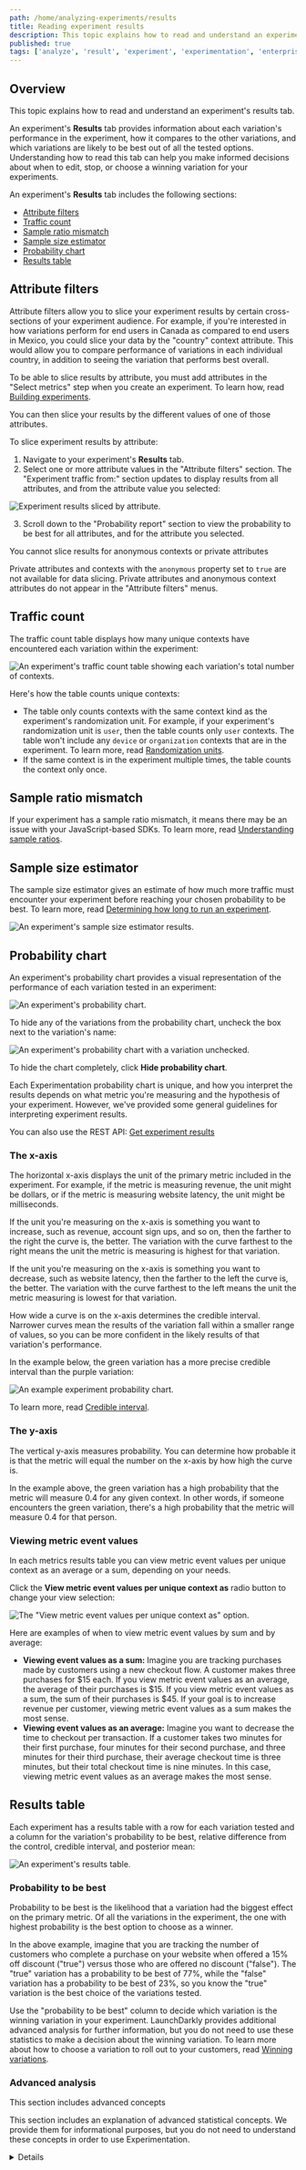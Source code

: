 ```yaml
---
path: /home/analyzing-experiments/results
title: Reading experiment results
description: This topic explains how to read and understand an experiment's results tab.
published: true
tags: ['analyze', 'result', 'experiment', 'experimentation', 'enterprise']
---
```


## Overview

This topic explains how to read and understand an experiment's results tab.

An experiment's **Results** tab provides information about each variation's performance in the experiment, how it compares to the other variations, and which variations are likely to be best out of all the tested options. Understanding how to read this tab can help you make informed decisions about when to edit, stop, or choose a winning variation for your experiments.

An experiment's **Results** tab includes the following sections:

- [Attribute filters](#attribute-filters)
- [Traffic count](#traffic-count)
- [Sample ratio mismatch](#sample-ratio-mismatch)
- [Sample size estimator](#sample-size-estimator)
- [Probability chart](#probability-chart)
- [Results table](#results-table)

## Attribute filters

Attribute filters allow you to slice your experiment results by certain cross-sections of your experiment audience. For example, if you're interested in how variations perform for end users in Canada as compared to end users in Mexico, you could slice your data by the "country" context attribute. This would allow you to compare performance of variations in each individual country, in addition to seeing the variation that performs best overall.

To be able to slice results by attribute, you must add attributes in the "Select metrics" step when you create an experiment. To learn how, read [Building experiments](/home/creating-experiments#building-experiments).

You can then slice your results by the different values of one of those attributes. 

To slice experiment results by attribute:

1. Navigate to your experiment's **Results** tab.
2. Select one or more attribute values in the "Attribute filters" section. The "Experiment traffic from:" section updates to display results from all attributes, and from the attribute value you selected:

![Experiment results sliced by attribute.](experiment-results-by-attribute.png)

3. Scroll down to the "Probability report" section to view the probability to be best for all attributes, and for the attribute you selected.

<Callout intent="info">
<CalloutTitle>You cannot slice results for anonymous contexts or private attributes</CalloutTitle>
<CalloutDescription>

Private attributes and contexts with the <code>anonymous</code> property set to <code>true</code> are not available for data slicing. Private attributes and anonymous context attributes do not appear in the "Attribute filters" menus.

</CalloutDescription>
</Callout>

## Traffic count

The traffic count table displays how many unique contexts have encountered each variation within the experiment:

![An experiment's traffic count table showing each variation's total number of contexts.](experiment-traffic-count.png)

Here's how the table counts unique contexts:

- The table only counts contexts with the same context kind as the experiment's randomization unit. For example, if your experiment's randomization unit is `user`, then the table counts only `user` contexts. The table won't include any `device` or `organization` contexts that are in the experiment. To learn more, read [Randomization units](/home/creating-experiments/allocation#randomization-units).
- If the same context is in the experiment multiple times, the table counts the context only once.

## Sample ratio mismatch

If your experiment has a sample ratio mismatch, it means there may be an issue with your JavaScript-based SDKs. To learn more, read [Understanding sample ratios](/home/analyzing-experiments/sample-ratios).

## Sample size estimator

The sample size estimator gives an estimate of how much more traffic must encounter your experiment before reaching your chosen probability to be best. To learn more, read [Determining how long to run an experiment](/home/analyzing-experiments#determining-how-long-to-run-an-experiment).

![An experiment's sample size estimator results.](experiment-sample-size-estimator.png)

## Probability chart

An experiment's probability chart provides a visual representation of the performance of each variation tested in an experiment:

![An experiment's probability chart.](experiment-probability-chart.png)

To hide any of the variations from the probability chart, uncheck the box next to the variation's name:

![An experiment's probability chart with a variation unchecked.](experiment-probability-chart-unchecked-callout.png)

To hide the chart completely, click **Hide probability chart**.

Each Experimentation probability chart is unique, and how you interpret the results depends on what metric you're measuring and the hypothesis of your experiment. However, we've provided some general guidelines for interpreting experiment results.

<LearnMore>

You can also use the REST API: [Get experiment results](https://apidocs.launchdarkly.com/tag/Experiments-(beta)#operation/getExperimentResults)

</LearnMore>

### The x-axis

The horizontal x-axis displays the unit of the primary metric included in the experiment. For example, if the metric is measuring revenue, the unit might be dollars, or if the metric is measuring website latency, the unit might be milliseconds.

If the unit you're measuring on the x-axis is something you want to increase, such as revenue, account sign ups, and so on, then the farther to the right the curve is, the better. The variation with the curve farthest to the right means the unit the metric is measuring is highest for that variation.

If the unit you're measuring on the x-axis is something you want to decrease, such as website latency, then the farther to the left the curve is, the better. The variation with the curve farthest to the left means the unit the metric measuring is lowest for that variation.

How wide a curve is on the x-axis determines the credible interval. Narrower curves mean the results of the variation fall within a smaller range of values, so you can be more confident in the likely results of that variation's performance.

In the example below, the green variation has a more precise credible interval than the purple variation:

![An example experiment probability chart.](experiment-probability-chart-example.png)

To learn more, read [Credible interval](#credible-interval).

### The y-axis

The vertical y-axis measures probability. You can determine how probable it is that the metric will equal the number on the x-axis by how high the curve is. 

In the example above, the green variation has a high probability that the metric will measure 0.4 for any given context. In other words, if someone encounters the green variation, there's a high probability that the metric will measure 0.4 for that person.

### Viewing metric event values

In each metrics results table you can view metric event values per unique context as an average or a sum, depending on your needs.

Click the **View metric event values per unique context as** radio button to change your view selection:

![The "View metric event values per unique context as" option.](experiment-probability-chart-view-values-callout.png)

Here are examples of when to view metric event values by sum and by average:

- **Viewing event values as a sum:** Imagine you are tracking purchases made by customers using a new checkout flow. A customer makes three purchases for $15 each. If you view metric event values as an average, the average of their purchases is $15. If you view metric event values as a sum, the sum of their purchases is $45. If your goal is to increase revenue per customer, viewing metric event values as a sum makes the most sense.
- **Viewing event values as an average:** Imagine you want to decrease the time to checkout per transaction. If a customer takes two minutes for their first purchase, four minutes for their second purchase, and three minutes for their third purchase, their average checkout time is three minutes, but their total checkout time is nine minutes. In this case, viewing metric event values as an average makes the most sense.

## Results table

Each experiment has a results table with a row for each variation tested and a column for the variation's probability to be best, relative difference from the control, credible interval, and posterior mean:

![An experiment's results table.](experiment-results-table.png)

### Probability to be best

Probability to be best is the likelihood that a variation had the biggest effect on the primary metric. Of all the variations in the experiment, the one with highest probability is the best option to choose as a winner. 

In the above example, imagine that you are tracking the number of customers who complete a purchase on your website when offered a 15% off discount ("true") versus those who are offered no discount ("false"). The "true" variation has a probability to be best of 77%, while the "false" variation has a probability to be best of 23%, so you know the "true" variation is the best choice of the variations tested.

Use the "probability to be best" column to decide which variation is the winning variation in your experiment. LaunchDarkly provides additional advanced analysis for further information, but you do not need to use these statistics to make a decision about the winning variation. To learn more about how to choose a variation to roll out to your customers, read [Winning variations](/home/analyzing-experiments/winning-variation).

### Advanced analysis

<Callout intent="warning">
<CalloutTitle>This section includes advanced concepts</CalloutTitle>
<CalloutDescription>

This section includes an explanation of advanced statistical concepts. We provide them for informational purposes, but you do not need to understand these concepts in order to use Experimentation.

</CalloutDescription>
</Callout>

<Details summary="Expand Advanced analysis section">

### Relative difference from [the control]

The relative difference from the control variation is the difference between the mean of the control variation, and the upper and lower bounds of the credible interval of the variation you're testing. This range contains 90% of the variation's probable values. For example, imagine you have a control variation with a mean of 1%, and the variation you're testing has a lower credible interval of 1.1% and an upper credible interval of 1.5%. The difference between 1 and 1.1 is 10%, and the difference between 1 and 1.5 is 50%, so the treatment's relative difference from control is 10% to 50%.

In the above example, the "true" variation has a relative difference of [-7.41%, 35.01%]. You can have 90% confidence that the effect of the variation on the metric, for any given customer who encounters it, will be between -7.41% lower and 35.01% higher than the control variation. This means 90% of your customers who receive the 15% discount are checking out somewhere between 7.41% less and 35.01% more than those who receive no discount.

The longer you run an experiment, the more the width of this interval decreases. This is because the more data you gather, the more confidence you can have because the range of plausible values is smaller.

### Credible interval

The credible interval is the range that contains 90% of probable values.

This means the effect of the variation on the metric you're measuring has a 90% probability of falling between these two numbers. In the above example, the "true" variation has a credible interval of [0.57, 0.84]. This means you can have 90% confidence that the probable value of the metric, for any given customer who encounters it, will be between 0.57 and 0.84.

If you view metric event values per unique context as a sum instead of an average, the credible interval will be expressed in values rather than percentages. To learn more, read [Viewing metric event values](#viewing-metric-event-values).

The longer you run an experiment, the more the width of this interval decreases. This is because the more data you gather, the more confidence you can have because the range of plausible values is smaller.

### Posterior mean

The posterior mean is the average value of the posterior distribution of the variation. If you were to continue collecting data, the posterior mean is the future average numeric value for the variation that you should expect. It doesn’t capture the uncertainty in the measurement, so it should not be the only measurement you use to make decisions.

In the above example, the posterior mean for "true" is 0.70 and the posterior mean for "false" is 0.62. If you continued to run the experiment, you could expect that offering a 15% discount in your store will result in customers checking out about 0.70% of the time, as opposed to 0.62% of the time with no discount.

All of the data in the results table are based on a posterior distribution. To learn more about posterior distributions, read [Frequentist and Bayesian modeling](/guides/experimentation/bayesian#frequentist-and-bayesian-modeling). LaunchDarkly automatically performs checks on the results data, to make sure that actual context traffic matches the allocation you set. To learn more, read [Understanding sample ratios](/home/analyzing-experiments/sample-ratios).

</Details>